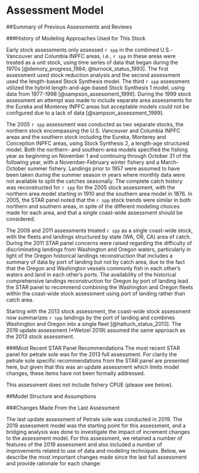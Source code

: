 # Assessment Model

##Summary of Previous Assessments and Reviews

###History of Modeling Approaches Used for This Stock

Early stock assessments only assessed `r spp` in the combined U.S.-Vancouver and Columbia INPFC areas, i.e., `r spp` in these areas were treated as a unit stock, using time series of data that began during the 1970s [@demory_progress_1984; @turnock_status_1993]. The first assessment used stock reduction analysis and the second assessment used the length-based Stock Synthesis model. The third `r spp` assessment utilized the hybrid length-and-age-based Stock Synthesis 1 model, using data from 1977-1998 [@sampson_assessment_1999]. During the 1999 stock assessment an attempt was made to include separate area assessments for the Eureka and Monterey INPFC areas but acceptable models could not be configured due to a lack of data [@sampson_assessment_1999].

The 2005 `r spp` assessment was conducted as two separate stocks, the northern stock encompassing the U.S. Vancouver and Columbia INPFC areas and the southern stock including the Eureka, Monterey and Conception INPFC areas, using Stock Synthesis 2, a length-age structured model. Both the northern- and southern-area models specified the fishing year as beginning on November 1 and continuing through October 31 of the following year, with a November-February winter fishery and a March-October summer fishery. Landings prior to 1957 were assumed to have been taken during the summer season in years where monthly data were not available to split the catches seasonally. The complete catch history was reconstructed for `r spp` for the 2005 stock assessment, with the northern area model starting in 1910 and the southern area model in 1876. In 2005, the STAR panel noted that the `r spp` stock trends were similar in both northern and southern areas, in spite of the different modeling choices made for each area, and that a single coast-wide assessment should be considered. 

The 2009 and 2011 assessments treated `r spp` as a single coast-wide stock, with the fleets and landings structured by state (WA, OR, CA) area of catch. During the 2011 STAR panel concerns were raised regarding the difficulty of discriminating landings from Washington and Oregon waters, particularly in light of the Oregon historical landings reconstruction that includes a summary of data by port of landing but not by catch area, due to the fact that the Oregon and Washington vessels commonly fish in each other's waters and land in each other's ports. The availability of the historical comprehensive landings reconstruction for Oregon by port of landing lead the STAR panel to recommend combining the Washington and Oregon fleets within the coast-wide stock assessment using port of landing rather than catch area. 

Starting with the 2013 stock assessment, the coast-wide stock assessment now summarizes `r spp` landings by the port of landing and combines Washington and Oregon into a single fleet [@haltuch_status_2013]. The 2019 update assessment (*Wetzel 2019) assumed the same approach as the 2013 stock assessment.

###Most Recent STAR Panel Recommendations
The most recent STAR panel for petrale sole was for the 2013 full assessment.  For clarity the petrale sole specific recommendations from the STAR panel are presented here, but given that this was an update assessment which limits model changes, these items have not been formally addressed.

\begin{enumerate}

\item The states of California and Oregon have completed comprehensive historical catch reconstructions. Washington historical data are not yet available. Completion of Washington historical catch reconstruction would provide a better catch series.

For this assessment, WDFW completed catch reconstruction of Petrale sole (pers. comm. Theresa Tsou, WDFW). This reconstruction was used in this assessment.  

\item Update both the maturity and fecundity relationships using samples with wider geographic coverage to include California, and from more recent years for petrale sole would be beneficial. 

This assessment uses updated maturity and fecundity estimated. Updated maturity parameters were estimated on data collected within WCGBTS (pers. comm., Melissa Head, NWFSC). Updated fecundity parameters were informed by *Lefebvre et al. (2019)

\item Studies on stock structure and movement of petrale sole indicating transboundary movement of petrale sole between U.S. and Canadian waters, particularly with regard to the winter-summer spawning migration. It will be informative to include a time-series plot of fishery catch from Canadian waters in future assessment.

Incorporation of fishery catches from Canadian waters were analyzed in this assessment as sensitivity and is presented later in the report.

\item Increased collection of commercial fishery age data as well as re-aging any available historical samples from California would help reduce uncertainty. While some recent age data were made available from California, sample sizes could be increased and this data collection needs to continue into the future. Without good age data, the ability to estimate year-class strength and the extent of variation in recruitment is compromised.

The number of ages generated since the 2013 full assessment (as well as since 2019 update assessment) are available in *Table XX. 

\item Where possible, historical otolith samples aged using a combination of surface and break-and-burn methods should be re-aged using the break-and-burn method. Early surface read otoliths should also be re-aged using the break and burn method. Historical otoliths aged with a standard method will allow the further evaluation of the potential impacts of consistent under-aging using surface read methods, changes in selectivity during early periods without any composition information, and potential changes in growth.

\item The effect of the implementation of the IFQ (catch shares) program that began during 2011 on fleet behavior, including impacts on discards, fishery selectivity, and fishing locations, would benefit from further study.

In this assessment model, additional flexibility is allowed for period after implementing IFQ program through time varying selectivity and retention parameters, to account for changes in discard rates and fishery selection. 

\item The extent of spatial variability on productivity processes such as growth, recruitment, and maturity is currently unknown and would benefit from further research. 

The progress has been done in evaluating and explaining time varying growth of groundfish, including Petrale sole (*Gertseva et al. 2017). 

\item The Panel appreciated the delta-GLMM approach to derive an index of stock size from commercial CPUE data. However, there may still be factors other than stock size that affect time-trends in the standardized CPUE indices. The panel recommends:
\begin{enumerate}

\item Investigate using effort as an offset in the model. That is, rather than modeling catch/effort = effects, use catch = effort*effects. When a log-link is used then
log(effort) can be included as an additive offset, and most GLMM packages include this option. The advantage of this approach is that it is easy to investigate if catch is proportional to effort or not. For example, it may be that CPUE can be higher when effort is low than when effort is high.

\item Include further consideration of the impacts of trip limits on CPUE. Such limits were gradually introduced since 2006 in the winter fisheries and this may impact CPUE. This consideration should involve consultations with fleet members to understand how their fishing behavior was affected by trip limits.

\end{enumerate}

\end{enumerate}

This assessment does not include fishery CPUE (please see below).

##Model Structure and Assumptions

###Changes Made From the Last Assessment

The last update assessment of Petrale sole was conducted in 2019. The 2019 assessment model was the starting point for this assessment, and a bridging analysis was done to investigate the impact of increment changes to the assessment model. For this assessment, we retained a number of features of the 2019 assessment and also included a number of improvements related to use of data and modeling techniques.  Below, we describe the most important changes made since the last full assessment and provide rationale for each change:

\begin{enumerate}

\item Upgraded to Stock Synthesis version 3.30.21 (released in February 2023). 
Rationale:  This is standard practice to capitalize on newly developed features and corrections to older versions as well as improvements in computational efficiency.  Model results were nearly identical before and after this change. 

\item Removing fishery CPUE time series. 
Rationale: 

\item Combining Winter and Summer fleets into corresponding annual North and South fleets. 
Rationale: The separation of North and South fleets into the Winter and Summer fleets were primarily motivated by the using the fishery CPUE indices (form Winter fisheries). With removal of CPUE indices from the model, separation into Winter and Summer fleets was no longer needed. Selectivity curves estimated for Winter and Summer fleets in both North and South were very similar, and our initial exploration of mirroring selectivity of Winter and Summer fleets yielded identical results. Combining Winter and Summer fleets within North and South fleets removed uncertainty associated with separating annual catches by season (Winter fleet was defined as November of previous year through the February of the current year), since only limited records of landings by month is available in the pre-PacFIN period. Finally, using annual catches (and not assigning to current year catches from previous) puts assessment in alignment with management system, which operated on a calendar year basis.  

\item Using a single triennial survey time series (instead separating it into early and late indices).
Rationale: The triennial index was separated in the past assessment dues to change in depth and latitudinal coverage of the triennial survey. Treating the survey as a single index did not make a difference, but provided for a longer historical single series, but simplified the structure of the assessment model.

\item Updating input sample sizes using a combination of number of trips and number and fish (rather than using number of trips, as sample sizes).
Rationale: According to best practices.

\item Updating maturity and fecundity parameters.
Rationale: To incorporate the most up-to-date information.

\end{enumerate}

